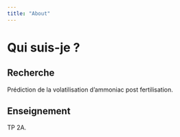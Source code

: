 ```yaml
---
title: "About"
---
```


# Qui suis-je ?

## Recherche

Prédiction de la volatilisation d'ammoniac post fertilisation.

## Enseignement

TP 2A.